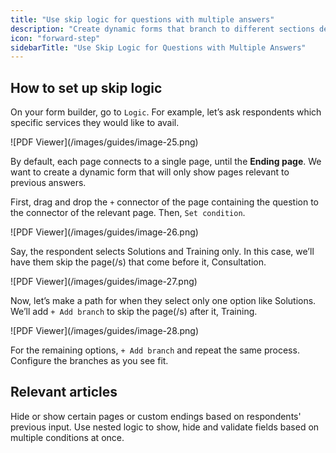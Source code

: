 ```yaml
---
title: "Use skip logic for questions with multiple answers"
description: "Create dynamic forms that branch to different sections depending on previous answers using logic."
icon: "forward-step"
sidebarTitle: "Use Skip Logic for Questions with Multiple Answers"
---
```


## How to set up skip logic

On your form builder, go to `Logic`. For example, let’s ask respondents which specific services they would like to avail.

<Frame>
  ![PDF Viewer](/images/guides/image-25.png)
</Frame>

By default, each page connects to a single page, until the **Ending page**. We want to create a dynamic form that will only show pages relevant to previous answers.

First, drag and drop the `+` connector of the page containing the question to the connector of the relevant page. Then, `Set condition`.

<Frame>
  ![PDF Viewer](/images/guides/image-26.png)
</Frame>

Say, the respondent selects Solutions and Training only. In this case, we’ll have them skip the page(/s) that come before it, Consultation.

<Frame style={{ width: '576px' , height: '244px' }}>
  ![PDF Viewer](/images/guides/image-27.png)
</Frame>

Now, let’s make a path for when they select only one option like Solutions. We’ll add `+ Add branch` to skip the page(/s) after it, Training.

<Frame style={{ width: '624px' , height: '292px' }}>
  ![PDF Viewer](/images/guides/image-28.png)
</Frame>

For the remaining options, `+ Add branch` and repeat the same process. Configure the branches as you see fit.

## Relevant articles

<CardGroup cols={3}>
  <Card title="Page logic" href="/page-logic" icon="diagram-project" iconType="regular" color="#FFC738">
    Hide or show certain pages or custom endings based on respondents' previous input.
  </Card>
  <Card title="Condition groups" href="/condition-logic-groups" icon="table-tree" iconType="regular" color="#FFC738">
    Use nested logic to show, hide and validate fields based on multiple conditions at once.
  </Card>
</CardGroup>
